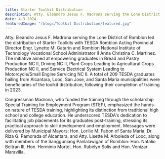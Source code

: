 ```yaml
---
title: Starter Toolkit Distribution
description: Atty. Eleandro Jesus F. Madrona serving the Lone District of Romblon led the distribution of Starter Toolkits with TESDA Romblon Acting Provincial Director Engr. Lynette M. Gatarin and Romblon National Institute of Technology Vocational School Administrator II Anna Christina C. Martinez
date: 4-3-2024
featuredImage: "/blogs/Toolkit Distribution/featured.jpg"
---
```


Atty. Eleandro Jesus F. Madrona serving the Lone District of Romblon led the distribution of Starter Toolkits with TESDA Romblon Acting Provincial Director Engr. Lynette M. Gatarin and Romblon National Institute of Technology Vocational School Administrator II Anna Christina C. Martinez. The initiative aimed at empowering graduates in Bread and Pastry Production NC II, Driving NC II, Plant Crops Leading to Agricultural Crops Production NC II, and Service Electrical System Leading to Motorcycle/Small Engine Servicing NC II. A total of 209 TESDA graduates hailing from Alcantara, Looc, San Jose, and Santa Maria municipalities were beneficiaries of the toolkit distribution, following their completion of training in 2023.

Congressman Madrona, who funded the training through the scholarship Special Training for Employment Program (STEP), emphasized the hands-on nature of TESDA training, highlighting its distinction from traditional high school and college education. He underscored TESDA's dedication to facilitating job placements for its graduates post-training, stressing its practical approach to skill development and employment. Messages were delivered by Municipal Mayors: Hon. Lorilie M. Fabon of Santa Maria, Dr. Riza G. Pamorada of Alcantara, and Atty. Lisette M. Arboleda of Looc, along with members of the Sangguniang Panlalawigan of Romblon: Hon. Natalio Beltran III, Hon. Herminio Mortel, Hon. Rubelyn Solis and Hon. Venizar Maravilla.
